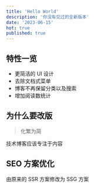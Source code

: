 ```yaml
---
title: 'Hello World'
description: '你没有见过的全新版本'
date: '2023-06-15'
hot: true
published: true
---
```


## 特性一览

- 更简洁的 UI 设计
- 去除文档式菜单
- 博客不再保留分类以及搜索
- 增加阅读数统计

## 为什么要改版

> 化繁为简

技术博客应该专注于内容

## SEO 方案优化

由原来的 SSR 方案修改为 SSG 方案
